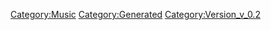 {{Music
 |Name=ワルキューレはあきらめない
 |ID=137
 |Cov=138
 |Cd=32
 |Nam=131
 |Div=131
 |Ma=4
 |SerieId=1
 |SerieLogoId=1
 |WavId=138
 |VariationId=0
 |Dsc=131
 |Strt=10
 |ValkyrieBattle=1
 |ValkyrieIntro=1
 |ValkyrieIntroSky=1
 |DivaSolo=0
 |DivaMulti=5
 |Exp=4
 |OfficialName=ワルキューレはあきらめない
 |VocalName=ワルキューレ　美雲ΔJUNNA　フレイアΔ鈴木みのり<br />カナメΔ安野希世乃　レイナΔ東山奈央　マキナΔ西田望見
 |Description=作品：劇場版マクロスΔ 絶対LIVE!!!!!!<br /><br />歌手：ワルキューレ<br />　　　美雲ΔJUNNA　フレイアΔ鈴木みのり<br />　　　カナメΔ安野希世乃　レイナΔ東山奈央<br />　　　マキナΔ西田望見<br /><br />作詞：唐沢美帆<br />作曲：加藤裕介
 |StoryTitle=
 |StoryDesc=
 |BuyURL=https://recochoku.jp/song/S1012579860/single?ds=1018736694
 |BannerId=0
 |AnmStoreURL=
}}
[[Category:Music]]
[[Category:Generated]]
[[Category:Version_v_0.2]]
